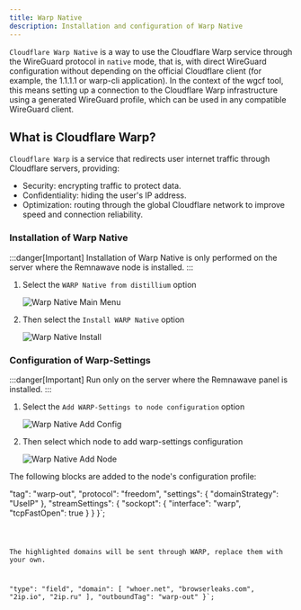 ```yaml
---
title: Warp Native
description: Installation and configuration of Warp Native
---
```


`Cloudflare Warp Native` is a way to use the Cloudflare Warp service through the WireGuard protocol in `native` mode, that is, with direct WireGuard configuration without depending on the official Cloudflare client (for example, the 1.1.1.1 or warp-cli application). In the context of the wgcf tool, this means setting up a connection to the Cloudflare Warp infrastructure using a generated WireGuard profile, which can be used in any compatible WireGuard client.

## What is Cloudflare Warp?
`Cloudflare Warp` is a service that redirects user internet traffic through Cloudflare servers, providing:

- Security: encrypting traffic to protect data.
- Confidentiality: hiding the user's IP address.
- Optimization: routing through the global Cloudflare network to improve speed and connection reliability.

### Installation of Warp Native

:::danger[Important]
Installation of Warp Native is only performed on the server where the Remnawave node is installed.
:::

<Steps>

1. Select the `WARP Native from distillium` option

    ![Warp Native Main Menu](https://raw.githubusercontent.com/eGamesAPI/remnawave-reverse-proxy/refs/heads/main/docs/src/assets/en/warp_native.png)

2. Then select the `Install WARP Native` option

    ![Warp Native Install](https://raw.githubusercontent.com/eGamesAPI/remnawave-reverse-proxy/refs/heads/main/docs/src/assets/en/warp_native_main_menu.png)

</Steps>

### Configuration of Warp-Settings

:::danger[Important]
Run only on the server where the Remnawave panel is installed.
:::

<Steps>

1. Select the `Add WARP-Settings to node configuration` option

    ![Warp Native Add Config](https://raw.githubusercontent.com/eGamesAPI/remnawave-reverse-proxy/refs/heads/main/docs/src/assets/en/warp_native_add_config.png)

2. Then select which node to add warp-settings configuration

    ![Warp Native Add Node](https://raw.githubusercontent.com/eGamesAPI/remnawave-reverse-proxy/refs/heads/main/docs/src/assets/en/warp_native_add_node.png)

</Steps>

The following blocks are added to the node's configuration profile:

  "tag": "warp-out",
  "protocol": "freedom",
  "settings": {
    "domainStrategy": "UseIP"
  },
  "streamSettings": {
    "sockopt": {
      "interface": "warp",
      "tcpFastOpen": true
    }
  }
}`;

<Code code={exampleCode} lang="json" title={fileName} />

The highlighted domains will be sent through WARP, replace them with your own.

  "type": "field",
  "domain": [
    "whoer.net",
    "browserleaks.com",
    "2ip.io",
    "2ip.ru"
  ],
  "outboundTag": "warp-out"
}`;

<Code code={exampleCode2} lang="json" title={fileName2} mark={highlights} />